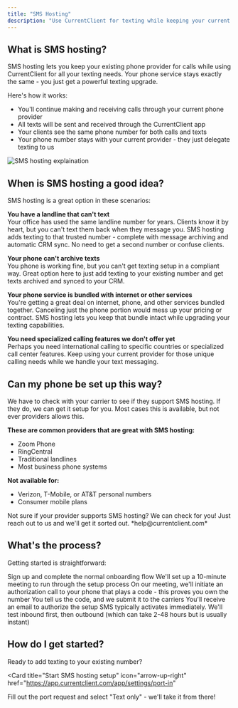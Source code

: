 ```yaml
---
title: "SMS Hosting"
description: "Use CurrentClient for texting while keeping your current phone service for calls"
---
```


## What is SMS hosting?

SMS hosting lets you keep your existing phone provider for calls while using CurrentClient for all your texting needs. Your phone service stays exactly the same - you just get a powerful texting upgrade.

Here's how it works:

- You'll continue making and receiving calls through your current phone provider
- All texts will be sent and received through the CurrentClient app
- Your clients see the same phone number for both calls and texts
- Your phone number stays with your current provider - they just delegate texting to us

<Frame>
    <img
src="/images/explainers/cc-smshosting.png"
alt="SMS hosting explaination"
className="rounded-xl"
/>

</Frame>

## When is SMS hosting a good idea?

SMS hosting is a great option in these scenarios:

**You have a landline that can't text**  
Your office has used the same landline number for years. Clients know it by heart, but you can't text them back when they message you. SMS hosting adds texting to that trusted number - complete with message archiving and automatic CRM sync. No need to get a second number or confuse clients.

**Your phone can't archive texts**  
You phone is working fine, but you can't get texting setup in a compliant way. Great option here to just add texting to your existing number and get texts archived and synced to your CRM.

**Your phone service is bundled with internet or other services**  
You're getting a great deal on internet, phone, and other services bundled together. Canceling just the phone portion would mess up your pricing or contract. SMS hosting lets you keep that bundle intact while upgrading your texting capabilities.

**You need specialized calling features we don't offer yet**  
Perhaps you need international calling to specific countries or specialized call center features. Keep using your current provider for those unique calling needs while we handle your text messaging.

## Can my phone be set up this way?

We have to check with your carrier to see if they support SMS hosting. If they do, we can get it setup for you. Most cases this is available, but not ever providers allows this.

**These are common providers that are great with SMS hosting:**

- Zoom Phone
- RingCentral
- Traditional landlines
- Most business phone systems

**Not available for:**

- Verizon, T-Mobile, or AT&T personal numbers
- Consumer mobile plans

<Info>
  Not sure if your provider supports SMS hosting? We can check for you! Just
  reach out to us and we'll get it sorted out. *help@currentclient.com*
</Info>

## What's the process?

Getting started is straightforward:

<Steps>
  <Step title="Create your account">
    Sign up and complete the normal onboarding flow
  </Step>

<Step title="Schedule a quick setup call">
  We'll set up a 10-minute meeting to run through the setup process
</Step>

<Step title="Verify your number">
  On our meeting, we'll initiate an authorization call to your phone that plays
  a code - this proves you own the number
</Step>

<Step title="Submit authorization">
  You tell us the code, and we submit it to the carriers
</Step>

<Step title="E-sign the request">
  You'll receive an email to authorize the setup
</Step>

  <Step title="Start texting">
    SMS typically activates immediately. We'll test inbound first, then outbound
    (which can take 2-48 hours but is usually instant)
  </Step>
</Steps>

## How do I get started?

Ready to add texting to your existing number?

<Card
  title="Start SMS hosting setup"
  icon="arrow-up-right"
  href="https://app.currentclient.com/app/settings/port-in"
>
  Fill out the port request and select "Text only" - we'll take it from there!
</Card>
